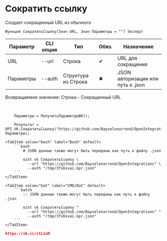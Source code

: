 ﻿---
sidebar_position: 5
description: Сократить ссылку и другие функции для работы с VK в Открытом пакете интеграций - бесплатной open-source библиотеке интеграций для 1С:Предприятие 8, OneScript и CLI
keywords: [1C, 1С, 1С:Предприятие, 1С:Предприятие 8.3, API, Интеграция, Сервисы, Обмен, OneScript, CLI, VK]
---


# Сократить ссылку
 Создает сокращенный URL из обычного



`Функция СократитьСсылку(Знач URL, Знач Параметры = "") Экспорт`

  | Параметр | CLI опция | Тип | Обяз. | Назначение |
  |-|-|-|-|-|
  | URL | --url | Строка | &#x2714; | URL для сокращения |
  | Параметры | --auth | Структура из Строка | &#x2716; | JSON авторизации или путь к .json |

  
  Возвращаемое значение:  Строка - Сокращенный URL

<br/>




```bsl title="Пример использования для 1С:Предприятие/OneScript"
    Параметры = ПолучитьПараметрыВК();

    Результат = OPI_VK.СократитьСсылку("https://github.com/Bayselonarrend/OpenIntegrations", Параметры);
```
    

 <Tabs>
  
    <TabItem value="bash" label="Bash" default>
        ```bash
            # JSON данные также могут быть переданы как путь к файлу .json
            
            oint vk СократитьСсылку \
              --url "https://github.com/Bayselonarrend/OpenIntegrations" \
              --auth "/tmp/3fxbsvai.kpr.json"
        ```
    </TabItem>
  
    <TabItem value="bat" label="CMD/Bat" default>
        ```batch
            :: JSON данные также могут быть переданы как путь к файлу .json
            
            oint vk СократитьСсылку ^
              --url "https://github.com/Bayselonarrend/OpenIntegrations" ^
              --auth "/tmp/3fxbsvai.kpr.json"
        ```
    </TabItem>
</Tabs>


```json title="Результат"
https://vk.cc/ctL1sM
```

